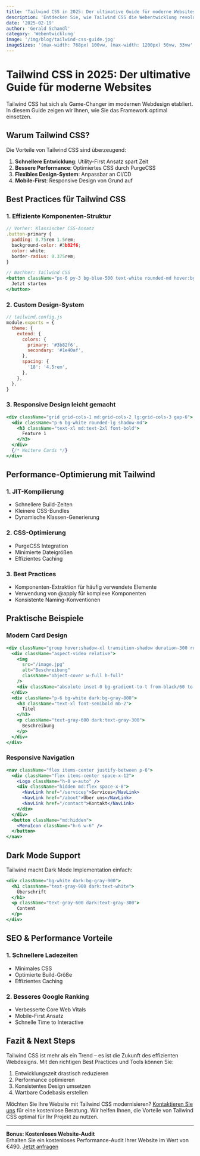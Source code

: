 ```yaml
---
title: 'Tailwind CSS in 2025: Der ultimative Guide für moderne Websites'
description: 'Entdecken Sie, wie Tailwind CSS die Webentwicklung revolutioniert. Praxisnaher Guide mit Best Practices, Performance-Tipps und realen Beispielen für effizientes, modernes Webdesign.'
date: '2025-02-19'
author: 'Gerald Schandl'
category: 'Webentwicklung'
image: '/img/blog/tailwind-css-guide.jpg'
imageSizes: '(max-width: 768px) 100vw, (max-width: 1200px) 50vw, 33vw'
---
```


# Tailwind CSS in 2025: Der ultimative Guide für moderne Websites

Tailwind CSS hat sich als Game-Changer im modernen Webdesign etabliert. In diesem Guide zeigen wir Ihnen, wie Sie das Framework optimal einsetzen.

## Warum Tailwind CSS?

Die Vorteile von Tailwind CSS sind überzeugend:

1. **Schnellere Entwicklung**: Utility-First Ansatz spart Zeit
2. **Bessere Performance**: Optimiertes CSS durch PurgeCSS
3. **Flexibles Design-System**: Anpassbar an CI/CD
4. **Mobile-First**: Responsive Design von Grund auf

## Best Practices für Tailwind CSS

### 1. Effiziente Komponenten-Struktur

```jsx
// Vorher: Klassischer CSS-Ansatz
.button-primary {
  padding: 0.75rem 1.5rem;
  background-color: #3b82f6;
  color: white;
  border-radius: 0.375rem;
}

// Nachher: Tailwind CSS
<button className="px-6 py-3 bg-blue-500 text-white rounded-md hover:bg-blue-600 transition">
  Jetzt starten
</button>
```

### 2. Custom Design-System

```js
// tailwind.config.js
module.exports = {
  theme: {
    extend: {
      colors: {
        primary: '#3b82f6',
        secondary: '#1e40af',
      },
      spacing: {
        '18': '4.5rem',
      },
    },
  },
}
```

### 3. Responsive Design leicht gemacht

```jsx
<div className="grid grid-cols-1 md:grid-cols-2 lg:grid-cols-3 gap-6">
  <div className="p-6 bg-white rounded-lg shadow-md">
    <h3 className="text-xl md:text-2xl font-bold">
      Feature 1
    </h3>
  </div>
  {/* Weitere Cards */}
</div>
```

## Performance-Optimierung mit Tailwind

### 1. JIT-Kompilierung
- Schnellere Build-Zeiten
- Kleinere CSS-Bundles
- Dynamische Klassen-Generierung

### 2. CSS-Optimierung
- PurgeCSS Integration
- Minimierte Dateigrößen
- Effizientes Caching

### 3. Best Practices
- Komponenten-Extraktion für häufig verwendete Elemente
- Verwendung von @apply für komplexe Komponenten
- Konsistente Naming-Konventionen

## Praktische Beispiele

### Modern Card Design

```jsx
<div className="group hover:shadow-xl transition-shadow duration-300 rounded-2xl overflow-hidden">
  <div className="aspect-video relative">
    <img 
      src="/image.jpg" 
      alt="Beschreibung"
      className="object-cover w-full h-full"
    />
    <div className="absolute inset-0 bg-gradient-to-t from-black/60 to-transparent opacity-0 group-hover:opacity-100 transition-opacity duration-300" />
  </div>
  <div className="p-6 bg-white dark:bg-gray-800">
    <h3 className="text-xl font-semibold mb-2">
      Titel
    </h3>
    <p className="text-gray-600 dark:text-gray-300">
      Beschreibung
    </p>
  </div>
</div>
```

### Responsive Navigation

```jsx
<nav className="flex items-center justify-between p-6">
  <div className="flex items-center space-x-12">
    <Logo className="h-8 w-auto" />
    <div className="hidden md:flex space-x-8">
      <NavLink href="/services">Services</NavLink>
      <NavLink href="/about">Über uns</NavLink>
      <NavLink href="/contact">Kontakt</NavLink>
    </div>
  </div>
  <button className="md:hidden">
    <MenuIcon className="h-6 w-6" />
  </button>
</nav>
```

## Dark Mode Support

Tailwind macht Dark Mode Implementation einfach:

```jsx
<div className="bg-white dark:bg-gray-900">
  <h1 className="text-gray-900 dark:text-white">
    Überschrift
  </h1>
  <p className="text-gray-600 dark:text-gray-300">
    Content
  </p>
</div>
```

## SEO & Performance Vorteile

### 1. Schnellere Ladezeiten
- Minimales CSS
- Optimierte Build-Größe
- Effizientes Caching

### 2. Besseres Google Ranking
- Verbesserte Core Web Vitals
- Mobile-First Ansatz
- Schnelle Time to Interactive

## Fazit & Next Steps

Tailwind CSS ist mehr als ein Trend – es ist die Zukunft des effizienten Webdesigns. Mit den richtigen Best Practices und Tools können Sie:

1. Entwicklungszeit drastisch reduzieren
2. Performance optimieren
3. Konsistentes Design umsetzen
4. Wartbare Codebasis erstellen

Möchten Sie Ihre Website mit Tailwind CSS modernisieren? [Kontaktieren Sie uns](/kontakt) für eine kostenlose Beratung. Wir helfen Ihnen, die Vorteile von Tailwind CSS optimal für Ihr Projekt zu nutzen.

---

**Bonus: Kostenloses Website-Audit**  
Erhalten Sie ein kostenloses Performance-Audit Ihrer Website im Wert von €490. [Jetzt anfragen](/kontakt)

